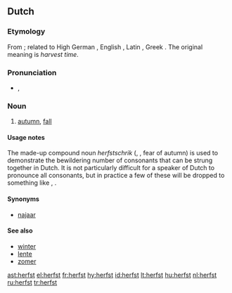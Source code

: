 ==Dutch==

===Etymology===
From {{term|herfstmaand|lang=nl}}; related to High German {{term|Herbst|lang=de}}, English {{term|harvest|lang=en}}, Latin {{term|carpere||to [[pick]], to [[pluck]]|lang=la}}, Greek {{term|καρπός|tr=karpos||fruit, harvest|lang=grc}}. The original meaning is ''harvest time''.

===Pronunciation===
* {{IPA|/hɛʁfst/|lang=nl}}, {{SAMPA|/hERfst/}}
*: {{audio|nl-herfst.ogg|herfst}}

===Noun===
{{nl-noun|g=m|-|-}}

# [[autumn]], [[fall]]

====Usage notes====
The made-up compound noun ''herfstschrik'' ({{IPA|/heʁfstxʁik/|lang=nl}}, {{SAMPA|/heRfstsxRik/}}, fear of autumn) is used to demonstrate the bewildering number of consonants that can be strung together in Dutch. It is not particularly difficult for a speaker of Dutch to pronounce all consonants, but in practice a few of these will be dropped to something like {{IPA|/hɛʁfsxʁɪk/|lang=nl}}, {{SAMPA|/hERfsxRIk/}}.

{{rfap}}

====Synonyms====
* [[najaar]]

====See also====
* [[winter#Dutch|winter]]
* [[lente#Dutch|lente]]
* [[zomer]]

[[ast:herfst]]
[[el:herfst]]
[[fr:herfst]]
[[hy:herfst]]
[[id:herfst]]
[[lt:herfst]]
[[hu:herfst]]
[[nl:herfst]]
[[ru:herfst]]
[[tr:herfst]]